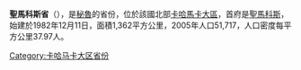 '''聖馬科斯省'''（{{lang-es|Provincia de San Marcos}}），是[[秘魯|秘魯]]的省份，位於該國北部[[卡哈馬卡大區|卡哈馬卡大區]]，首府是[[聖馬科斯_(卡哈馬卡大區)|聖馬科斯]]，始建於1982年12月11日，面積1,362平方公里，2005年人口51,717，人口密度每平方公里37.97人。

{{coord|7|20|07|S|78|10|11|W|type:adm2nd_source:itwiki|display=title}}

{{秘魯省份|state=collapsed}}
{{秘鲁行政区划小作品}}
[[Category:卡哈马卡大区省份|Category:卡哈马卡大区省份]]